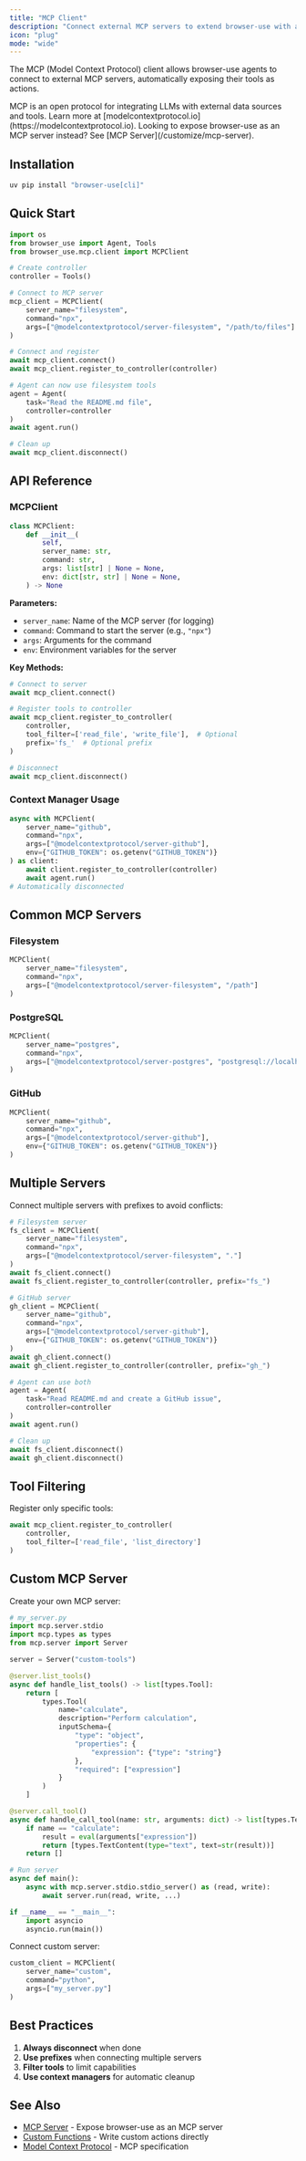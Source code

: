 ```yaml
---
title: "MCP Client"
description: "Connect external MCP servers to extend browser-use with additional tools and integrations"
icon: "plug"
mode: "wide"
---
```


The MCP (Model Context Protocol) client allows browser-use agents to connect to external MCP servers, automatically exposing their tools as actions.

<Note>
  MCP is an open protocol for integrating LLMs with external data sources and tools. Learn more at [modelcontextprotocol.io](https://modelcontextprotocol.io).
</Note>

<Info>
  Looking to expose browser-use as an MCP server instead? See [MCP Server](/customize/mcp-server).
</Info>

## Installation

```bash
uv pip install "browser-use[cli]"
```

## Quick Start

```python
import os
from browser_use import Agent, Tools
from browser_use.mcp.client import MCPClient

# Create controller
controller = Tools()

# Connect to MCP server
mcp_client = MCPClient(
    server_name="filesystem",
    command="npx",
    args=["@modelcontextprotocol/server-filesystem", "/path/to/files"]
)

# Connect and register
await mcp_client.connect()
await mcp_client.register_to_controller(controller)

# Agent can now use filesystem tools
agent = Agent(
    task="Read the README.md file",
    controller=controller
)
await agent.run()

# Clean up
await mcp_client.disconnect()
```

## API Reference

### MCPClient

```python
class MCPClient:
    def __init__(
        self,
        server_name: str,
        command: str,
        args: list[str] | None = None,
        env: dict[str, str] | None = None,
    ) -> None
```

**Parameters:**
- `server_name`: Name of the MCP server (for logging)
- `command`: Command to start the server (e.g., `"npx"`)
- `args`: Arguments for the command
- `env`: Environment variables for the server

**Key Methods:**

```python
# Connect to server
await mcp_client.connect()

# Register tools to controller
await mcp_client.register_to_controller(
    controller,
    tool_filter=['read_file', 'write_file'],  # Optional
    prefix='fs_'  # Optional prefix
)

# Disconnect
await mcp_client.disconnect()
```

### Context Manager Usage

```python
async with MCPClient(
    server_name="github",
    command="npx",
    args=["@modelcontextprotocol/server-github"],
    env={"GITHUB_TOKEN": os.getenv("GITHUB_TOKEN")}
) as client:
    await client.register_to_controller(controller)
    await agent.run()
# Automatically disconnected
```

## Common MCP Servers

### Filesystem
```python
MCPClient(
    server_name="filesystem",
    command="npx",
    args=["@modelcontextprotocol/server-filesystem", "/path"]
)
```

### PostgreSQL
```python
MCPClient(
    server_name="postgres",
    command="npx",
    args=["@modelcontextprotocol/server-postgres", "postgresql://localhost/db"]
)
```

### GitHub
```python
MCPClient(
    server_name="github",
    command="npx",
    args=["@modelcontextprotocol/server-github"],
    env={"GITHUB_TOKEN": os.getenv("GITHUB_TOKEN")}
)
```

## Multiple Servers

Connect multiple servers with prefixes to avoid conflicts:

```python
# Filesystem server
fs_client = MCPClient(
    server_name="filesystem",
    command="npx",
    args=["@modelcontextprotocol/server-filesystem", "."]
)
await fs_client.connect()
await fs_client.register_to_controller(controller, prefix="fs_")

# GitHub server
gh_client = MCPClient(
    server_name="github",
    command="npx",
    args=["@modelcontextprotocol/server-github"],
    env={"GITHUB_TOKEN": os.getenv("GITHUB_TOKEN")}
)
await gh_client.connect()
await gh_client.register_to_controller(controller, prefix="gh_")

# Agent can use both
agent = Agent(
    task="Read README.md and create a GitHub issue",
    controller=controller
)
await agent.run()

# Clean up
await fs_client.disconnect()
await gh_client.disconnect()
```

## Tool Filtering

Register only specific tools:

```python
await mcp_client.register_to_controller(
    controller,
    tool_filter=['read_file', 'list_directory']
)
```

## Custom MCP Server

Create your own MCP server:

```python
# my_server.py
import mcp.server.stdio
import mcp.types as types
from mcp.server import Server

server = Server("custom-tools")

@server.list_tools()
async def handle_list_tools() -> list[types.Tool]:
    return [
        types.Tool(
            name="calculate",
            description="Perform calculation",
            inputSchema={
                "type": "object",
                "properties": {
                    "expression": {"type": "string"}
                },
                "required": ["expression"]
            }
        )
    ]

@server.call_tool()
async def handle_call_tool(name: str, arguments: dict) -> list[types.TextContent]:
    if name == "calculate":
        result = eval(arguments["expression"])
        return [types.TextContent(type="text", text=str(result))]
    return []

# Run server
async def main():
    async with mcp.server.stdio.stdio_server() as (read, write):
        await server.run(read, write, ...)

if __name__ == "__main__":
    import asyncio
    asyncio.run(main())
```

Connect custom server:

```python
custom_client = MCPClient(
    server_name="custom",
    command="python",
    args=["my_server.py"]
)
```

## Best Practices

1. **Always disconnect** when done
2. **Use prefixes** when connecting multiple servers
3. **Filter tools** to limit capabilities
4. **Use context managers** for automatic cleanup


## See Also

- [MCP Server](/customize/mcp-server) - Expose browser-use as an MCP server
- [Custom Functions](/customize/custom-functions) - Write custom actions directly
- [Model Context Protocol](https://modelcontextprotocol.io) - MCP specification
